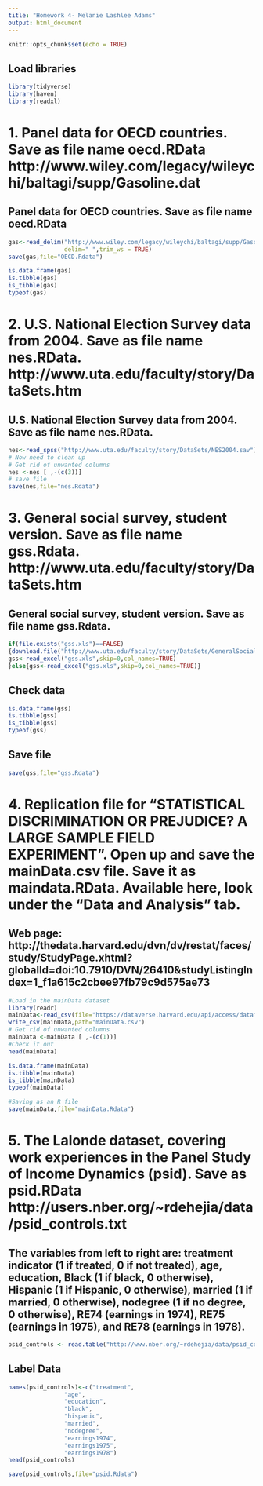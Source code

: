 ```yaml
---
title: "Homework 4- Melanie Lashlee Adams"
output: html_document
---
```


```r
knitr::opts_chunk$set(echo = TRUE)
```


## Load libraries
```r
library(tidyverse)
library(haven)
library(readxl)
```

# 1. Panel data for OECD countries. Save as file name oecd.RData http://www.wiley.com/legacy/wileychi/baltagi/supp/Gasoline.dat

## Panel data for OECD countries. Save as file name oecd.RData 
```r
gas<-read_delim("http://www.wiley.com/legacy/wileychi/baltagi/supp/Gasoline.dat",
                delim=" ",trim_ws = TRUE)
save(gas,file="OECD.Rdata")
```

```r
is.data.frame(gas)
is.tibble(gas)
is_tibble(gas)
typeof(gas)
```

# 2. U.S. National Election Survey data from 2004. Save as file name nes.RData. http://www.uta.edu/faculty/story/DataSets.htm

## U.S. National Election Survey data from 2004. Save as file name nes.RData. 
```r
nes<-read_spss("http://www.uta.edu/faculty/story/DataSets/NES2004.sav")
# Now need to clean up 
# Get rid of unwanted columns
nes <-nes [ ,-(c(3))]
# save file
save(nes,file="nes.Rdata")
```

# 3. General social survey, student version. Save as file name gss.Rdata. http://www.uta.edu/faculty/story/DataSets.htm

## General social survey, student version. Save as file name gss.Rdata. 
```r
if(file.exists("gss.xls")==FALSE)
{download.file("http://www.uta.edu/faculty/story/DataSets/GeneralSocialSurvey1996ExcelDataStudentVersion.xls", destfile = "gss.xls")
gss<-read_excel("gss.xls",skip=0,col_names=TRUE)
}else{gss<-read_excel("gss.xls",skip=0,col_names=TRUE)}
```

## Check data
```r
is.data.frame(gss)
is.tibble(gss)
is_tibble(gss)
typeof(gss)
```

## Save file
```r
save(gss,file="gss.Rdata")
```


# 4. Replication file for “STATISTICAL DISCRIMINATION OR PREJUDICE? A LARGE SAMPLE FIELD EXPERIMENT”. Open up and save the mainData.csv file. Save it as maindata.RData. Available here, look under the “Data and Analysis” tab.
## Web page: http://thedata.harvard.edu/dvn/dv/restat/faces/study/StudyPage.xhtml?globalId=doi:10.7910/DVN/26410&studyListingIndex=1_f1a615c2cbee97fb79c9d575ae73

```r
#Load in the mainData dataset
library(readr)
mainData<-read_csv(file="https://dataverse.harvard.edu/api/access/datafile/:persistentId?persistentId=doi:10.7910/DVN/26410/05NHUX")
write_csv(mainData,path="mainData.csv")
# Get rid of unwanted columns
mainData <-mainData [ ,-(c(1))]
#Check it out
head(mainData)
```

```r
is.data.frame(mainData)
is.tibble(mainData)
is_tibble(mainData)
typeof(mainData)
```


```r
#Saving as an R file
save(mainData,file="mainData.Rdata")
```


# 5. The Lalonde dataset, covering work experiences in the Panel Study of Income Dynamics (psid). Save as psid.RData http://users.nber.org/~rdehejia/data/psid_controls.txt

## The variables from left to right are: treatment indicator (1 if treated, 0 if not treated), age, education, Black (1 if black, 0 otherwise), Hispanic (1 if Hispanic, 0 otherwise), married (1 if married, 0 otherwise), nodegree (1 if no degree, 0 otherwise), RE74 (earnings in 1974), RE75 (earnings in 1975), and RE78 (earnings in 1978). 
```r
psid_controls <- read.table("http://www.nber.org/~rdehejia/data/psid_controls.txt", quote="\"", comment.char="")
```

## Label Data
```r
names(psid_controls)<-c("treatment",
                "age",
                "education",
                "black",
                "hispanic",
                "married",
                "nodegree",
                "earnings1974",
                "earnings1975",
                "earnings1978")
head(psid_controls)
```


```r
save(psid_controls,file="psid.Rdata")
```
